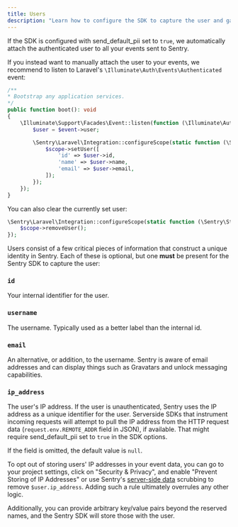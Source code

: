 ```yaml
---
title: Users
description: "Learn how to configure the SDK to capture the user and gain critical pieces of information that construct a unique identity in Sentry."
---
```


If the SDK is configured with <PlatformLink to="/configuration/options/#send_default_pii">send_default_pii</PlatformLink> set to `true`, we automatically attach the authenticated user to all your events sent to Sentry. 

If you instead want to manually attach the user to your events, we recommend to listen to Laravel's `\Illuminate\Auth\Events\Authenticated` event:

```php {filename:app/Providers/AppServiceProvider.php}
/**
* Bootstrap any application services.
*/
public function boot(): void
{
    \Illuminate\Support\Facades\Event::listen(function (\Illuminate\Auth\Events\Authenticated $event) {
        $user = $event->user;

        \Sentry\Laravel\Integration::configureScope(static function (\Sentry\State\Scope $scope) use ($user): void {
            $scope->setUser([
                'id' => $user->id,
                'name' => $user->name,
                'email' => $user->email,
            ]);
        });
    });
}
```

You can also clear the currently set user:

```php
\Sentry\Laravel\Integration::configureScope(static function (\Sentry\State\Scope $scope): void {
    $scope->removeUser();
});
```

Users consist of a few critical pieces of information that construct a unique identity in Sentry. Each of these is optional, but one **must** be present for the Sentry SDK to capture the user:

<DefinitionList>

### `id`

Your internal identifier for the user.

### `username`

The username. Typically used as a better label than the internal id.

### `email`

An alternative, or addition, to the username. Sentry is aware of email addresses and can display things such as Gravatars and unlock messaging capabilities.

### `ip_address`

The user's IP address. If the user is unauthenticated, Sentry uses the IP address as a unique identifier for the user.
Serverside SDKs that instrument incoming requests will attempt to pull the IP address from the HTTP request data (`request.env.REMOTE_ADDR` field in JSON), if available. That might require <PlatformLink to="/configuration/options/#send_default_pii">send_default_pii</PlatformLink> set to `true` in the SDK options.

If the field is omitted, the default value is `null`.

To opt out of storing users' IP addresses in your event data, you can go to your project settings, click on "Security & Privacy", and enable "Prevent Storing of IP Addresses" or use Sentry's [server-side data](/security-legal-pii/scrubbing/) scrubbing to remove `$user.ip_address`. Adding such a rule ultimately overrules any other logic.

</DefinitionList>

Additionally, you can provide arbitrary key/value pairs beyond the reserved names, and the Sentry SDK will store those with the user.
